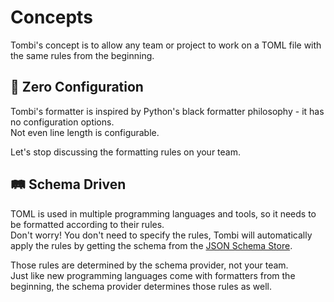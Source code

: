 # Concepts

Tombi's concept is to allow any team or project to work on a TOML file with the same rules from the beginning.

## 🚀 Zero Configuration

Tombi's formatter is inspired by Python's black formatter philosophy - it has no configuration options.  
Not even line length is configurable.

Let's stop discussing the formatting rules on your team.

## 🛤️ Schema Driven

TOML is used in multiple programming languages and tools, so it needs to be formatted according to their rules.  
Don't worry! You don't need to specify the rules,
Tombi will automatically apply the rules by getting the schema from the [JSON Schema Store](https://www.schemastore.org/json/).

Those rules are determined by the schema provider, not your team.  
Just like new programming languages come with formatters from the beginning, the schema provider determines those rules as well.
